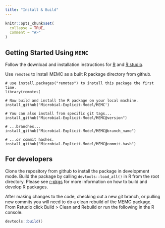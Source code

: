 ```yaml
---
title: "Install & Build"
---
```


```r
knitr::opts_chunk$set(
  collapse = TRUE,
  comment = "#>"
)
```


## Getting Started Using `MEMC`

Follow the download and installation instructions for [R](https://cloud.r-project.org/) and [R studio](https://www.rstudio.com/products/rstudio/download/). 

Use `remotes` to install MEMC as a built R package directory from github. 

```
# use install.packages("remotes") to install this package the first time.
library(remotes)

# Now build and install the R package on your local machine.
install_github('Microbial-Explicit-Model/MEMC') 

# You can also install from specific git tags...
install_github("Microbial-Explicit-Model/MEMC@version")

# ...branches...
install_github("Microbial-Explicit-Model/MEMC@branch_name")

# ...or commit hashes.
install_github("Microbial-Explicit-Model/MEMC@commit-hash")
```


## For developers

Clone the repository from github to install the package in development mode. Build the package by calling `devtools::load_all()` in R from the root directory. Please see [r-pkgs](https://r-pkgs.org/) for more information on how to build and develop R packages. 


After making changes to the code, checking out a new git branch, or pulling new commits you will need to do a clean rebuild of the MEMC package. From Rstudio click Build > Clean and Rebuild or run the following in the R console. 

```r
devtools::build()
```
